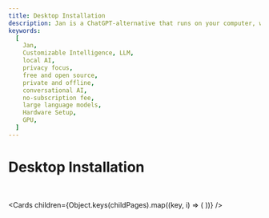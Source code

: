 ```yaml
---
title: Desktop Installation
description: Jan is a ChatGPT-alternative that runs on your computer, with a local API server.
keywords:
  [
    Jan,
    Customizable Intelligence, LLM,
    local AI,
    privacy focus,
    free and open source,
    private and offline,
    conversational AI,
    no-subscription fee,
    large language models,
    Hardware Setup,
    GPU,
  ]
---
```



# Desktop Installation

<br/>

<Cards
  children={Object.keys(childPages).map((key, i) => (
    <Card
      key={i}
      title={childPages[key].title}
      href={childPages[key].href}
    />
  ))}
/>